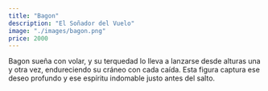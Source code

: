 ```yaml
---
title: "Bagon"
description: "El Soñador del Vuelo"
image: "./images/bagon.png"
price: 2000
---
```


Bagon sueña con volar, y su terquedad lo lleva a lanzarse desde alturas una y otra vez, endureciendo su cráneo con cada caída. Esta figura captura ese deseo profundo y ese espíritu indomable justo antes del salto.